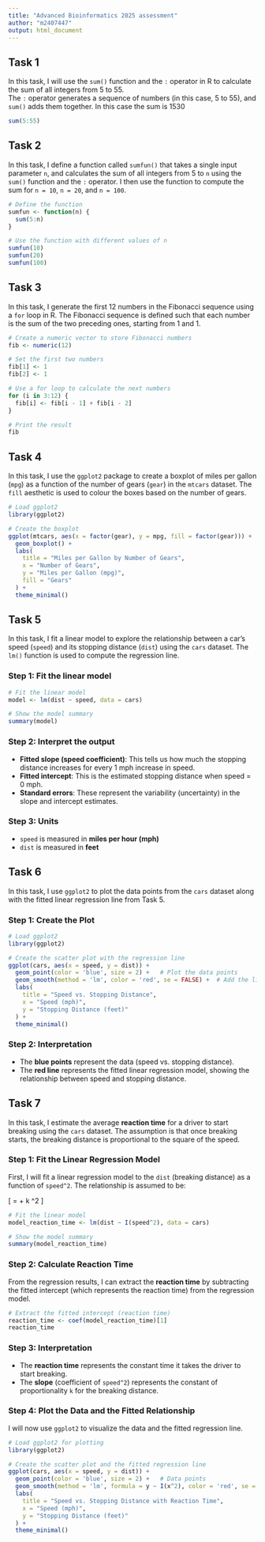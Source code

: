 ```yaml
---
title: "Advanced Bioinformatics 2025 assessment"
author: "m2407447"
output: html_document
---
```

## Task 1

In this task, I will use the `sum()` function and the `:` operator in R to calculate the sum of all integers from 5 to 55.  
The `:` operator generates a sequence of numbers (in this case, 5 to 55), and `sum()` adds them together. In this case the sum is 1530

```r
sum(5:55)
```
## Task 2

In this task, I define a function called `sumfun()` that takes a single input parameter `n`, and calculates the sum of all integers from 5 to `n` using the `sum()` function and the `:` operator. I then use the function to compute the sum for `n = 10`, `n = 20`, and `n = 100`.

```r
# Define the function
sumfun <- function(n) {
  sum(5:n)
}
```

```r
# Use the function with different values of n
sumfun(10)
sumfun(20)
sumfun(100)

```
## Task 3

In this task, I generate the first 12 numbers in the Fibonacci sequence using a `for` loop in R. The Fibonacci sequence is defined such that each number is the sum of the two preceding ones, starting from 1 and 1.

```r
# Create a numeric vector to store Fibonacci numbers
fib <- numeric(12)

# Set the first two numbers
fib[1] <- 1
fib[2] <- 1

# Use a for loop to calculate the next numbers
for (i in 3:12) {
  fib[i] <- fib[i - 1] + fib[i - 2]
}

# Print the result
fib
```
## Task 4

In this task, I use the `ggplot2` package to create a boxplot of miles per gallon (`mpg`) as a function of the number of gears (`gear`) in the `mtcars` dataset. The `fill` aesthetic is used to colour the boxes based on the number of gears.

```r
# Load ggplot2
library(ggplot2)

# Create the boxplot
ggplot(mtcars, aes(x = factor(gear), y = mpg, fill = factor(gear))) +
  geom_boxplot() +
  labs(
    title = "Miles per Gallon by Number of Gears",
    x = "Number of Gears",
    y = "Miles per Gallon (mpg)",
    fill = "Gears"
  ) +
  theme_minimal()
```
## Task 5

In this task, I fit a linear model to explore the relationship between a car's speed (`speed`) and its stopping distance (`dist`) using the `cars` dataset. The `lm()` function is used to compute the regression line.

### Step 1: Fit the linear model
```r
# Fit the linear model
model <- lm(dist ~ speed, data = cars)

# Show the model summary
summary(model)
```

### Step 2: Interpret the output

- **Fitted slope (speed coefficient)**: This tells us how much the stopping distance increases for every 1 mph increase in speed.
- **Fitted intercept**: This is the estimated stopping distance when speed = 0 mph.
- **Standard errors**: These represent the variability (uncertainty) in the slope and intercept estimates.

### Step 3: Units

- `speed` is measured in **miles per hour (mph)**  
- `dist` is measured in **feet**

## Task 6

In this task, I use `ggplot2` to plot the data points from the `cars` dataset along with the fitted linear regression line from Task 5. 

### Step 1: Create the Plot

```r
# Load ggplot2
library(ggplot2)

# Create the scatter plot with the regression line
ggplot(cars, aes(x = speed, y = dist)) +
  geom_point(color = 'blue', size = 2) +   # Plot the data points
  geom_smooth(method = 'lm', color = 'red', se = FALSE) +  # Add the linear fit line
  labs(
    title = "Speed vs. Stopping Distance",
    x = "Speed (mph)",
    y = "Stopping Distance (feet)"
  ) +
  theme_minimal()
```

### Step 2: Interpretation

- The **blue points** represent the data (speed vs. stopping distance).
- The **red line** represents the fitted linear regression model, showing the relationship between speed and stopping distance.

## Task 7

In this task, I estimate the average **reaction time** for a driver to start breaking using the `cars` dataset. The assumption is that once breaking starts, the breaking distance is proportional to the square of the speed. 

### Step 1: Fit the Linear Regression Model

First, I will fit a linear regression model to the `dist` (breaking distance) as a function of `speed^2`. The relationship is assumed to be:

\[
\text{dist} = \text{reaction time} + k \times \text{speed}^2
\]

```r
# Fit the linear model
model_reaction_time <- lm(dist ~ I(speed^2), data = cars)

# Show the model summary
summary(model_reaction_time)
```

### Step 2: Calculate Reaction Time

From the regression results, I can extract the **reaction time** by subtracting the fitted intercept (which represents the reaction time) from the regression model.

```r
# Extract the fitted intercept (reaction time)
reaction_time <- coef(model_reaction_time)[1]
reaction_time
```

### Step 3: Interpretation

- The **reaction time** represents the constant time it takes the driver to start breaking.
- The **slope** (coefficient of `speed^2`) represents the constant of proportionality `k` for the breaking distance.

### Step 4: Plot the Data and the Fitted Relationship

I will now use `ggplot2` to visualize the data and the fitted regression line.

```r
# Load ggplot2 for plotting
library(ggplot2)

# Create the scatter plot and the fitted regression line
ggplot(cars, aes(x = speed, y = dist)) +
  geom_point(color = 'blue', size = 2) +   # Data points
  geom_smooth(method = 'lm', formula = y ~ I(x^2), color = 'red', se = FALSE) +  # Regression line
  labs(
    title = "Speed vs. Stopping Distance with Reaction Time",
    x = "Speed (mph)",
    y = "Stopping Distance (feet)"
  ) +
  theme_minimal()
```



